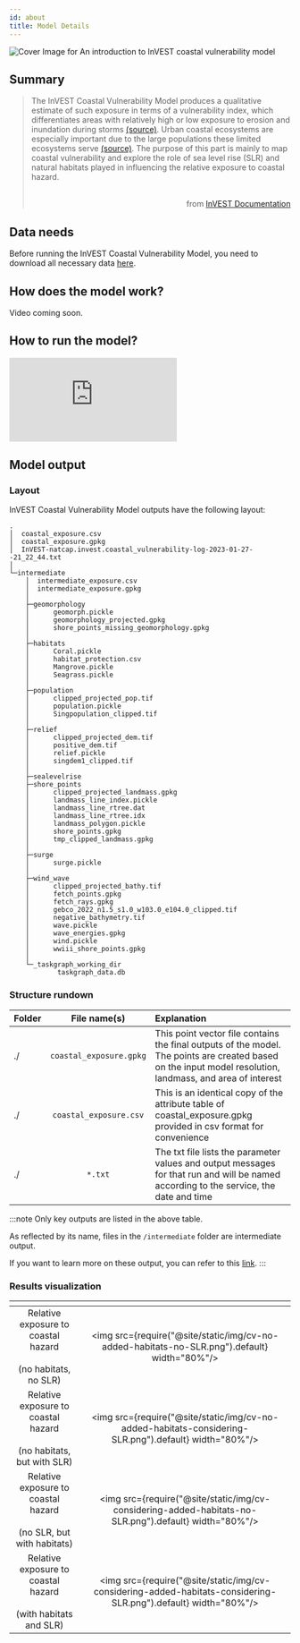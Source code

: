 ```yaml
---
id: about
title: Model Details
---
```


![Cover Image for `An introduction to InVEST coastal vulnerability model`](../../static/img/banner-image-invest-coastal.png)

## Summary

> The InVEST Coastal Vulnerability Model produces a qualitative estimate of such exposure in terms of a vulnerability index, which differentiates areas with relatively high or low exposure to erosion and inundation during storms [(source)](https://invest-userguide.readthedocs.io/en/latest/coastal_vulnerability.html). Urban coastal ecosystems are especially important due to the large populations these limited ecosystems serve [(source)](https://journals.plos.org/plosone/article?id=10.1371/journal.pone.0163495). The purpose of this part is mainly to map coastal vulnerability and explore the role of sea level rise (SLR) and natural habitats played in influencing the relative exposure to coastal hazard. <br /> <br /> <p align="right">from [InVEST Documentation](https://invest-userguide.readthedocs.io/en/latest/urban_cooling_model.html)</p>

## Data needs

Before running the InVEST Coastal Vulnerability Model, you need to download all necessary data [here](./Data-InVEST-Coastal-Vulnerability.mdx).

## How does the model work?
Video coming soon.

## How to run the model?

<iframe
  class="video"
  src="https://www.youtube.com/embed/-6SS-DegZoI"
  frameborder="0"
  allow="accelerometer; autoplay; encrypted-media; gyroscope;"
  allowfullscreen>
</iframe>

## Model output

### Layout
InVEST Coastal Vulnerability Model outputs have the following layout:

```
.
│  coastal_exposure.csv
│  coastal_exposure.gpkg
│  InVEST-natcap.invest.coastal_vulnerability-log-2023-01-27--21_22_44.txt
│
└─intermediate
    │  intermediate_exposure.csv
    │  intermediate_exposure.gpkg
    │
    ├─geomorphology
    │      geomorph.pickle
    │      geomorphology_projected.gpkg
    │      shore_points_missing_geomorphology.gpkg
    │
    ├─habitats
    │      Coral.pickle
    │      habitat_protection.csv
    │      Mangrove.pickle
    │      Seagrass.pickle
    │
    ├─population
    │      clipped_projected_pop.tif
    │      population.pickle
    │      Singpopulation_clipped.tif
    │
    ├─relief
    │      clipped_projected_dem.tif
    │      positive_dem.tif
    │      relief.pickle
    │      singdem1_clipped.tif
    │
    ├─sealevelrise
    ├─shore_points
    │      clipped_projected_landmass.gpkg
    │      landmass_line_index.pickle
    │      landmass_line_rtree.dat
    │      landmass_line_rtree.idx
    │      landmass_polygon.pickle
    │      shore_points.gpkg
    │      tmp_clipped_landmass.gpkg
    │
    ├─surge
    │      surge.pickle
    │
    ├─wind_wave
    │      clipped_projected_bathy.tif
    │      fetch_points.gpkg
    │      fetch_rays.gpkg
    │      gebco_2022_n1.5_s1.0_w103.0_e104.0_clipped.tif
    │      negative_bathymetry.tif
    │      wave.pickle
    │      wave_energies.gpkg
    │      wind.pickle
    │      wwiii_shore_points.gpkg
    │
    └─_taskgraph_working_dir
            taskgraph_data.db
```  
### Structure rundown
| Folder  | File name(s)              | Explanation                               |
| :------ | :------------------------:| :---------------------------------------- |
| ./      | `coastal_exposure.gpkg`   | This point vector file contains the final outputs of the model. The points are created based on the input model resolution, landmass, and area of interest|
| ./      | `coastal_exposure.csv`    |This is an identical copy of the attribute table of coastal_exposure.gpkg provided in csv format for convenience|
| ./      | `*.txt`                   | The txt file lists the parameter values and output messages for that run and will be named according to the service, the date and time|


:::note
Only key outputs are listed in the above table.

As reflected by its name, files in the `/intermediate` folder are intermediate output. 

If you want to learn more on these output, you can refer to this [link](https://storage.googleapis.com/releases.naturalcapitalproject.org/invest-userguide/latest/coastal_vulnerability.html#data-needs).
:::


### Results visualization

| <!-- -->                                                                             | <!-- -->            |            
| :----------------------------------------------------------------------------------: | :-----------------: |
| Relative exposure to coastal hazard <br /> <br /> (no habitats, no SLR)              |<img src={require("@site/static/img/cv-no-added-habitats-no-SLR.png").default} width="80%"/> |
| Relative exposure to coastal hazard <br /> <br /> (no habitats, but with SLR)        |<img src={require("@site/static/img/cv-no-added-habitats-considering-SLR.png").default} width="80%"/> |
| Relative exposure to coastal hazard <br /> <br /> (no SLR, but with habitats)        |<img src={require("@site/static/img/cv-considering-added-habitats-no-SLR.png").default} width="80%"/> |
| Relative exposure to coastal hazard <br /> <br /> (with habitats and SLR)            |<img src={require("@site/static/img/cv-considering-added-habitats-considering-SLR.png").default} width="80%"/> |
